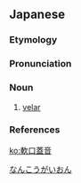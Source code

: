 ==Japanese==

===Etymology===
{{wikipedia|lang=ja}}
{{ja-kanjitab|yomi=o|なん|こう|がい|おん}}
{{rfe|lang=ja}}

===Pronunciation===
{{ja-pron|なんこうがいおん|acc=5|acc_ref=DJR|y=o}}

===Noun===
{{ja-noun|なんこうがいおん}}

# {{lb|ja|sort=なんこうがいおん|phonetics}} [[velar]]

===References===
<references/>

[[Category:ja:Sound|なんこうがいおん]]
[[ko:軟口蓋音]]